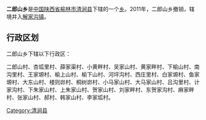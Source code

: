 {{中国乡级行政区
|行政区全称 = 二郎山乡
|景观照片文件名 = 
|景观照片描述 = 
|汉语拼音 =
|其他语言 = 
|其他语言名称 = 
|位置图文件名 = 
|位置图描述 = 
|自定义图片=
|上级行政区 = [[陕西省|陕西省]][[榆林市|榆林市]][[清涧县|清涧县]]
|行政区类别 = [[乡级行政区|乡]]
|行政区划代码 = 
|行政区划 = 
|村委会 = 
|居委会 = 
|建置时间 = 
|领导职位 = 
|领导名称 = 
|政府驻地 = 
|毗邻 = 
|地理坐标 = 
|总面积 = 
|总人口 = 
|户籍人口 = 
|户籍人口年份 = 
|常住人口 = 
|常住人口年份 = 
|人口密度 = 
|GDP = 
|邮政编码 = 
|电话区号 = 
|官方网站 = 
|网站名称 = 
}}
'''二郎山乡'''是[[中华人民共和国|中国]][[陕西省|陕西省]][[榆林市|榆林市]][[清涧县|清涧县]]下辖的一个[[乡级行政区|乡]]。2011年，二郎山乡撤销，辖境并入[[解家沟镇|解家沟镇]]。

== 行政区划 ==
二郎山乡下辖以下行政区：

二郎山村、杏坬里村、薛家渠村、小黄畔村、吴家山村、黄家畔村、下榆山村、南沟里村、王家塬村、榆上山村、榆下山村、河坪沟村、西庄里村、白家塬村、鱼家塬村、大东山村、楼则峁村、桐树峁村、小马家山村、大马家山村、吕沟里村、计家沟村、下朱家山村、上朱家山村、贺家山村、刘家畔村、东贺家沟村、麻家畔村、张家山村、郝村、韩家山村、李家坬村。

{{陕西行政区划小作品}}

{{清涧县行政区划}}

[[Category:清涧县|Category:清涧县]]